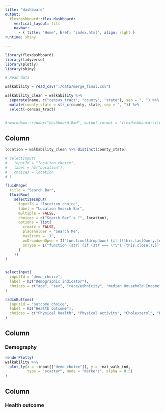 ```yaml
---
title: "dashboard"
output: 
  flexdashboard::flex_dashboard:
    vertical_layout: fill
    navbar:
      - { title: "Home", href: "index.html", align: right }
runtime: shiny

---
```


```r
library(flexdashboard)
library(tidyverse)
library(plotly)
library(shiny)

# Read data

walkability = read_csv("./data/merge_final.csv") 

walkability_clean = walkability %>% 
  separate(name, c("census_tract", "county", "state"), sep = ", ") %>% 
  mutate(county_state = str_c(county, state, sep = ", ")) %>% 
  select(-census_tract)
  

#rmarkdown::render("dashboard.Rmd", output_format = "flexdashboard::flex_dashboard")

```

Column {.sidebar}
-----------------------------------------------------------------------

```r

location = walkability_clean %>% distinct(county_state)

# selectInput(
#   inputId = "location_choice",
#   label = h3("Location"), 
#   choices = location
# ) 

fluidPage(
  title = "Search Bar",
  fluidRow(
    selectizeInput(
      inputId = "location_choice", 
      label = "Location Search Bar",
      multiple = FALSE,
      choices = c("Search Bar" = "", location),
      options = list(
        create = FALSE,
        placeholder = "Search Me",
        maxItems = '1',
        onDropdownOpen = I("function($dropdown) {if (!this.lastQuery.length) {this.close(); this.settings.openOnFocus = false;}}"),
        onType = I("function (str) {if (str === \"\") {this.close();}}")
      )
    ))
)


selectInput(
  inputId = "demo_choice",
  label = h3("Demographic indicator"), 
  choices = c("age", "sex", "race/ethnicity", "median Household Income")
) 

radioButtons(
  inputId = "outcome_choice",
  label = h3("Health outcome"),
  choices = c("Physical health", "Physical activity", "Cholesterol", "Blood pressure", "Mental health")
)

```

Column {data-width=500}
-----------------------------------------------------------------------

### Demography

```r
renderPlotly(
walkability %>%
  plot_ly(x = ~input[["demo_choice"]], y = ~nat_walk_ind,
          type = "scatter", mode = "markers", alpha = 0.5)
)
```

Column {data-width=500}
-----------------------------------------------------------------------

### Health outcome

```r

```


